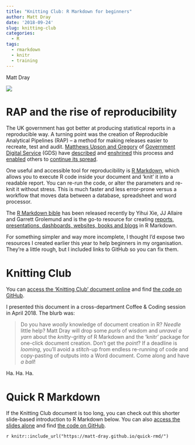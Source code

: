 ```yaml
---
title: "Knitting Club: R Markdown for beginners"
author: Matt Dray
date: '2018-09-24'
slug: knitting-club
categories:
  - R
tags:
  - rmarkdown
  - knitr
  - training
---
```


Matt Dray

![](https://media.giphy.com/media/O1QfB9a2ruGEE/giphy.gif)

# RAP and the rise of reproducibility

The UK government has got better at producing statistical reports in a reproducible way. A turning point was the creation of Reproducible Analytical Pipelines (RAP) -- a method for making releases easier to recreate, test and audit. [Matthews Upson and Gregory](https://www.machinegurning.com/posts/) of [Government Digital Service](https://gds.blog.gov.uk/about/) (GDS) have [described](https://dataingovernment.blog.gov.uk/2017/03/27/reproducible-analytical-pipeline/) and [enshrined](https://ukgovdatascience.github.io/rap_companion/) this process and [enabled](https://www.udemy.com/reproducible-analytical-pipelines/) others to [continue its spread](https://dataingovernment.blog.gov.uk/2017/11/27/transforming-the-process-of-producing-official-statistics/).

One useful and accessible tool for reproducibility is [R Markdown](https://rmarkdown.rstudio.com/), which allows you to execute R code inside your document and 'knit' it into a readable report. You can re-run the code, or alter the parameters and re-knit it without stress. This is much faster and less error-prone versus a workflow that moves data between a database, spreadsheet and word processor.

The [R Markdown bible](https://bookdown.org/yihui/rmarkdown/) has been released recently by Yihui Xie, JJ Allaire and Garrett Grolemund and is the go-to resource for creating [reports, presentations, dashboards, websites, books and blogs](https://rmarkdown.rstudio.com/formats.html) in R Markdown.

For something simpler and way more incomplete, I thought I'd expose two resources I created earlier this year to help beginners in my organisation. They're a little rough, but I included links to GitHub so you can fix them.

# Knitting Club

You can [access the 'Knitting Club' document online](https://matt-dray.github.io/knitting-club/) and find [the code on GitHub](https://github.com/matt-dray/knitting-club).

I presented this document in a cross-department Coffee & Coding session in April 2018. The blurb was:

> Do you have *woolly* knowledge of document creation in R? *Needle* little help? Matt Dray will drop some *purls* of wisdom and *unravel a yarn* about the *knitty*-gritty of R Markdown and the ‘knitr’ package for one-click document creation. Don’t get the *point*? If a deadline is *looming*, you’ll avoid a *stitch*-up from endless re-running of code and copy-pasting of outputs into a Word document. Come along and have *a ball*!

Ha. Ha. Ha.

# Quick R Markdown

If the Knitting Club document is too long, you can check out this shorter slide-based introduction to R Markdown below. You can also [access the slides alone](https://matt-dray.github.io/quick-rmd/#1) and find [the code on GitHub](https://matt-dray.github.io/quick-rmd/).

`r knitr::include_url("https://matt-dray.github.io/quick-rmd/")`